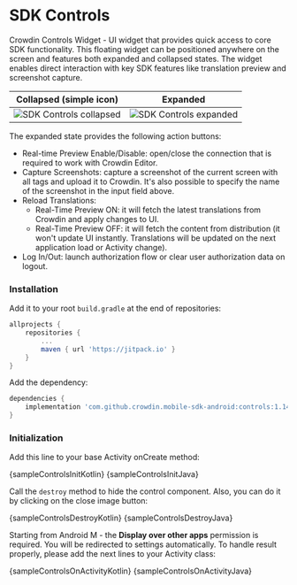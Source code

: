 
# SDK Controls

Crowdin Controls Widget - UI widget that provides quick access to core SDK functionality. This floating widget can be positioned anywhere on the screen and features both expanded and collapsed states. The widget enables direct interaction with key SDK features like translation preview and screenshot capture.

| Collapsed (simple icon)                                                     | Expanded                                                                  |
|-----------------------------------------------------------------------------|---------------------------------------------------------------------------|
| ![SDK Controls collapsed](/img/sdk-controls/crowdin_controls_collapsed.png) | ![SDK Controls expanded](/img/sdk-controls/crowdin_controls_expanded.png) |

The expanded state provides the following action buttons:

- Real-time Preview Enable/Disable: open/close the connection that is required to work with Crowdin Editor.
- Capture Screenshots: capture a screenshot of the current screen with all tags and upload it to Crowdin. It's also possible to specify the name of the screenshot in the input field above.
- Reload Translations:
  - Real-Time Preview ON: it will fetch the latest translations from Crowdin and apply changes to UI.
  - Real-Time Preview OFF: it will fetch the content from distribution (it won't update UI instantly. Translations will be updated on the next application load or Activity change).
- Log In/Out: launch authorization flow or clear user authorization data on logout.

### Installation

Add it to your root `build.gradle` at the end of repositories:

```groovy
allprojects {
    repositories {
        ...
        maven { url 'https://jitpack.io' }
    }
}
```

Add the dependency:

```groovy
dependencies {
    implementation 'com.github.crowdin.mobile-sdk-android:controls:1.14.0'
}
```

### Initialization

Add this line to your base Activity onCreate method:


<Tabs groupId="language">
  <TabItem value="kotlin" label="Kotlin"><CodeBlock language="kotlin">{sampleControlsInitKotlin}</CodeBlock></TabItem>
  <TabItem value="java" label="Java"><CodeBlock language="java">{sampleControlsInitJava}</CodeBlock></TabItem>
</Tabs>

Call the `destroy` method to hide the control component. Also, you can do it by clicking on the close image button:


<Tabs groupId="language">
  <TabItem value="kotlin" label="Kotlin"><CodeBlock language="kotlin">{sampleControlsDestroyKotlin}</CodeBlock></TabItem>
  <TabItem value="java" label="Java"><CodeBlock language="java">{sampleControlsDestroyJava}</CodeBlock></TabItem>
</Tabs>

Starting from Android M - the **Display over other apps** permission is required. You will be redirected to settings automatically. To handle result properly, please add the next lines to your Activity class:


<Tabs groupId="language">
  <TabItem value="kotlin" label="Kotlin"><CodeBlock language="kotlin">{sampleControlsOnActivityKotlin}</CodeBlock></TabItem>
  <TabItem value="java" label="Java"><CodeBlock language="java">{sampleControlsOnActivityJava}</CodeBlock></TabItem>
</Tabs>
